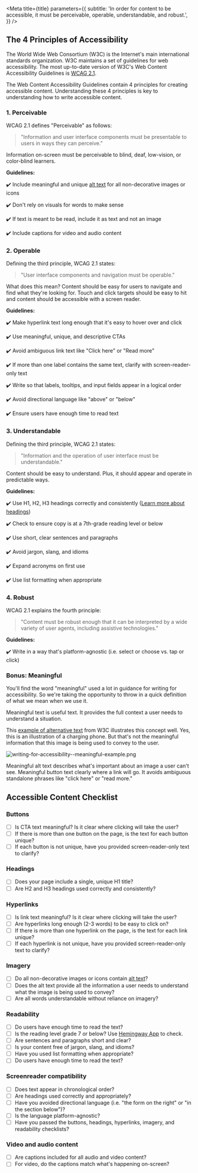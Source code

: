 
<Meta
  title={title}
  parameters={{
    subtitle:
      'In order for content to be accessible, it must be perceivable, operable, understandable, and robust.',
  }}
/>

<Story name="4 Principles of Accessibility" />

## The 4 Principles of Accessibility

The World Wide Web Consortium (W3C) is the Internet's main international standards organization. W3C maintains a set of guidelines for web accessibility. The most up-to-date version of W3C's Web Content Accessibility Guidelines is [WCAG 2.1](https://www.w3.org/TR/WCAG21/).

The Web Content Accessibility Guidelines contain 4 principles for creating accessible content. Understanding these 4 principles is key to understanding how to write accessible content.

### 1. Perceivable

WCAG 2.1 defines "Perceivable" as follows:

> "Information and user interface components must be presentable to users in ways they can perceive."

Information on-screen must be perceivable to blind, deaf, low-vision, or color-blind learners.

**Guidelines:**

✔️ Include meaningful and unique [alt text](https://www.notion.so/Alternate-alt-text-1f4937dc2d4648df97627510a32edaa1) for all non-decorative images or icons

✔️ Don't rely on visuals for words to make sense

✔️ If text is meant to be read, include it as text and not an image

✔️ Include captions for video and audio content

### 2. Operable

Defining the third principle, WCAG 2.1 states:

> "User interface components and navigation must be operable."

What does this mean? Content should be easy for users to navigate and find what they're looking for. Touch and click targets should be easy to hit and content should be accessible with a screen reader.

**Guidelines:**

✔️ Make hyperlink text long enough that it's easy to hover over and click

✔️ Use meaningful, unique, and descriptive CTAs

✔️ Avoid ambiguous link text like "Click here" or "Read more"

✔️ If more than one label contains the same text, clarify with screen-reader-only text

✔️ Write so that labels, tooltips, and input fields appear in a logical order

✔️ Avoid directional language like "above" or "below"

✔️ Ensure users have enough time to read text

### 3. Understandable

Defining the third principle, WCAG 2.1 states:

> "Information and the operation of user interface must be understandable."

Content should be easy to understand. Plus, it should appear and operate in predictable ways.

**Guidelines:**

✔️ Use H1, H2, H3 headings correctly and consistently ([Learn more about headings](https://www.notion.so/Headings-be907c4d24c84dffb970cedc3ee54936))

✔️ Check to ensure copy is at a 7th-grade reading level or below

✔️ Use short, clear sentences and paragraphs

✔️ Avoid jargon, slang, and idioms

✔️ Expand acronyms on first use

✔️ Use list formatting when appropriate

### 4. Robust

WCAG 2.1 explains the fourth principle:

> "Content must be robust enough that it can be interpreted by a wide variety of user agents, including assistive technologies."

**Guidelines:**

✔️ Write in a way that's platform-agnostic (i.e. select or choose vs. tap or click)

### Bonus: Meaningful

You'll find the word "meaningful" used a lot in guidance for writing for accessibility. So we're taking the opportunity to throw in a quick definition of what we mean when we use it.

Meaningful text is useful text. It provides the full context a user needs to understand a situation.

This [example of alternative text](https://www.w3.org/WAI/tips/writing/) from W3C illustrates this concept well. Yes, this is an illustration of a charging phone. But that's not the meaningful information that this image is being used to convey to the user.

![writing-for-accessibility--meaningful-example.png](writing-for-accessibility--meaningful-example.png)

Meaningful alt text describes what's important about an image a user can't see. Meaningful button text clearly where a link will go. It avoids ambiguous standalone phrases like "click here" or "read more."

<Story name="Accessible Content Checklist" />

## Accessible Content Checklist

### Buttons

- [ ] Is CTA text meaningful? Is it clear where clicking will take the user?
- [ ] If there is more than one button on the page, is the text for each button unique?
- [ ] If each button is not unique, have you provided screen-reader-only text to clarify?

### Headings

- [ ] Does your page include a single, unique H1 title?
- [ ] Are H2 and H3 headings used correctly and consistently?

### Hyperlinks

- [ ] Is link text meaningful? Is it clear where clicking will take the user?
- [ ] Are hyperlinks long enough (2-3 words) to be easy to click on?
- [ ] If there is more than one hyperlink on the page, is the text for each link unique?
- [ ] If each hyperlink is not unique, have you provided screen-reader-only text to clarify?

### Imagery

- [ ] Do all non-decorative images or icons contain [alt text](https://www.notion.so/Alternate-alt-text-1f4937dc2d4648df97627510a32edaa1)?
- [ ] Does the alt text provide all the information a user needs to understand what the image is being used to convey?
- [ ] Are all words understandable without reliance on imagery?

### Readability

- [ ] Do users have enough time to read the text?
- [ ] Is the reading level grade 7 or below? Use [Hemingway App](https://hemingwayapp.com/) to check.
- [ ] Are sentences and paragraphs short and clear?
- [ ] Is your content free of jargon, slang, and idioms?
- [ ] Have you used list formatting when appropriate?
- [ ] Do users have enough time to read the text?

### Screenreader compatibility

- [ ] Does text appear in chronological order?
- [ ] Are headings used correctly and appropriately?
- [ ] Have you avoided directional language (i.e. "the form on the right" or "in the section below")?
- [ ] Is the language platform-agnostic?
- [ ] Have you passed the buttons, headings, hyperlinks, imagery, and readability checklists?

### Video and audio content

- [ ] Are captions included for all audio and video content?
- [ ] For video, do the captions match what's happening on-screen?
